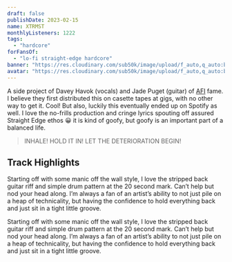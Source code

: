 ```yaml
---
draft: false
publishDate: 2023-02-15
name: XTRMST
monthlyListeners: 1222
tags:
  - "hardcore"
forFansOf:
  - "lo-fi straight-edge hardcore"
banner: "https://res.cloudinary.com/sub50k/image/upload/f_auto,q_auto:best/v1677138958/audio/XTRMST/banner.jpg"
avatar: "https://res.cloudinary.com/sub50k/image/upload/f_auto,q_auto:best/v1677139695/audio/XTRMST/avatar.jpg"
---
```



A side project of Davey Havok (vocals) and Jade Puget (guitar) of [AFI](https://open.spotify.com/artist/19I4tYiChJoxEO5EuviXpz?si=zIiu2Gn8Tca7JN1QJGtpig) fame. I believe they first distributed this on casette tapes at gigs, with no other way to get it. Cool! But also, luckily this eventually ended up on Spotify as well. I love the no-frills production and cringe lyrics spouting off assured Straight Edge ethos 😀 it is kind of goofy, but goofy is an important part of a balanced life.

> INHALE! HOLD IT IN! LET THE DETERIORATION BEGIN!

## Track Highlights

<AudioTitle
  client:load
  durationInSeconds={30}
  filename="https://res.cloudinary.com/sub50k/video/upload/f_auto,q_auto:best/v1677137350/audio/XTRMST/conformist.m4a"
  trackName="Conformist"
  spotifyLink="https://open.spotify.com/track/3yc6PWDeIbRN9VwjOCcWK7?si=536c1bd8a7c040ad"
/>
Starting off with some manic off the wall style, I love the stripped back guitar
riff and simple drum pattern at the 20 second mark. Can’t help but nod your head
along. I’m always a fan of an artist’s ability to not just pile on a heap of technicality,
but having the confidence to hold everything back and just sit in a tight little
groove.

<AudioTitle
  client:load
  durationInSeconds={30}
  filename="https://res.cloudinary.com/sub50k/video/upload/f_auto,q_auto:best/v1677137350/audio/XTRMST/conformist.m4a"
  trackName="Conformist"
  spotifyLink="https://open.spotify.com/track/3yc6PWDeIbRN9VwjOCcWK7?si=536c1bd8a7c040ad"
/>
Starting off with some manic off the wall style, I love the stripped back guitar
riff and simple drum pattern at the 20 second mark. Can’t help but nod your head
along. I’m always a fan of an artist’s ability to not just pile on a heap of technicality,
but having the confidence to hold everything back and just sit in a tight little
groove.
